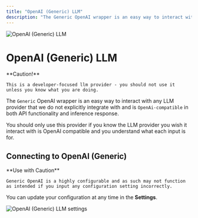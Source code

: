 ```yaml
---
title: "OpenAI (Generic) LLM"
description: "The Generic OpenAI wrapper is an easy way to interact with any LLM provider that we do not explicitly integrate with and is OpenAi-compatible in both API functionality and inference response."
---
```



<Image
  src="/images/anythingllm-setup/llm-configuration/cloud/openai-generic/header-image.png" 
  height={1080} 
  width={1920} 
  quality={100}
  alt="OpenAI (Generic) LLM"
/>


# OpenAI (Generic) LLM

<Callout type="error" emoji="️‼️">
  **Caution!**

    This is a developer-focused llm provider - you should not use it unless you know what you are doing.
</Callout>

The `Generic` OpenAI wrapper is an easy way to interact with any LLM provider that we do not explicitly integrate with and is `OpenAi-compatible` in both API functionality and inference response.

You should only use this provider if you know the LLM provider you wish it interact with is OpenAI compatible and you understand what each input is for.


## Connecting to OpenAI (Generic)

<Callout type="warning" emoji="️⚠️">
  **Use with Caution**

    Generic OpenAI is a highly configurable and as such may not function as intended if you input any configuration setting incorrectly.
</Callout>

You can update your configuration at any time in the **Settings**.

<Image
  src="/images/anythingllm-setup/llm-configuration/cloud/openai-generic/openai-generic-llm.png" 
  height={1080} 
  width={1920} 
  quality={100}
  alt="OpenAI (Generic) LLM settings"
/>
